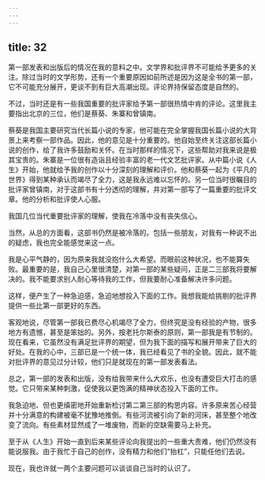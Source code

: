 ```yaml
---
---
---
```

title: 32
---




第一部发表和出版后的情况在我的意料之中。文学界和批评界不可能给予更多的关注。除过当时的文学形势，还有一个重要原因如前所述是因为这是全书的第一部，它不可能充分展开，更谈不到有巨大高潮出现。评论界持保留态度是自然的。

不过，当时还是有一些我国重要的批评家给予第一部很热情中肯的评论。这里我主要指出北京的三位，他们是蔡葵、朱寨和曾镇南。

蔡葵是我国主要研究当代长篇小说的专家，他可能在完全掌握我国长篇小说的大背景上来考察一部作品。因此，他的意见是十分重要的。他自始至终关注这部长篇小说的创作，给了我许多鼓励和关怀。在当时那样的情况下，这些帮助对我来说是极其宝贵的。朱寨是一位很有造诣且经验丰富的老一代文艺批评家。从中篇小说《人生》开始，他就给予我的创作以十分深刻的理解和评价。他和蔡葵一起为《平凡的世界》得到某种承认而竭尽了全力，这是我永远难以忘怀的。另一位当时很瞩目的批评家曾镇南，对于这部书有十分透彻的理解，并对第一部写了一篇重要的批评文章。他的分析和批评使人心服。

我国几位当代重要批评家的理解，使我在冷落中没有丧失信心。

当然，从总的方面看，这部书仍然是被冷落的。包括一些朋友，对我有一种说不出的疑虑，我也完全能感觉来这一点。

我是心平气静的，因为原来我就没抱什么大希望。而眼前这种状况，也不能算失败。最重要的是，我自己心里很清楚，对第一部的某些疑问，正是二三部我将要解决的。我不能要求别人耐心等待我的工作，但我要耐心准备解决许多问题。

这样，便产生了一种急迫感，急迫地想投入下面的工作。我想我能给挑剔的批评界提供一些比第一部更好的东西。

客观地说，尽管第一部我已费尽心机竭尽了全力，但终究是没有经验的产物，很多地方有遗憾，甚至是笨拙的。另外，按老托尔斯泰的原则，第一部我是有节制的。现在看来，它虽然没有满足批评界的期望，但为我下面的描写和展开带来了巨大的好处。在我的心中，三部已是一个统一体，我已经看见了书的全貌。因此，就不能对批评界的意见过分计较，他们只是就现在的第一部发表看法。

总之，第一部的发表和出版，没有给我带来什么大欢乐，也没有遭受巨大打击的感觉。它只带来某种刺激，促使我以更饱满的精神状态投入下面的工作。

我急迫地、但也更缜密地开始重新检讨第二第三部的构思内容。许多原来苦心经营并十分满意的构建被毫不犹豫地推倒。有些河流被引向了新的河床，甚至整个地改变了流向。有些素材显然成了一堆废物，而新的空缺需要马上补充。

至于从《人生》开始一直到后来某些评论向我提出的一些重大责难，他们仍然没有能说服我。由于我忙于自己的创作，没有精力和他们“抬杠”，只能任他们去说。

现在，我也许就一两个主要问题可以谈谈自己当时的认识了。